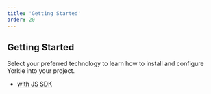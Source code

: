 ```yaml
---
title: 'Getting Started'
order: 20
---
```


## Getting Started

Select your preferred technology to learn how to install and configure Yorkie into your project.

- [with JS SDK](/docs/getting-started/with-js-sdk)
